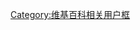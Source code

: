 {{Userbox
  |border-c = #000000
  |border-s = 1
  |id-c     = #FFFFFF
  |id-s     = 12
  |id-fc    = #000000
  |info-c   = #ff69b4
  |info-s   = 9
  |info-fc  = #FFFF
  |id       = [[File:Will Smith 2.jpg|45px]]
  |info     = 這個用戶是'''[[威爾·史密斯]]'''的影迷。
}}
[[category:喜歡威爾·史密斯的維基人|{{PAGENAME}}]]
<noinclude>[[Category:维基百科相关用户框]]</noinclude>